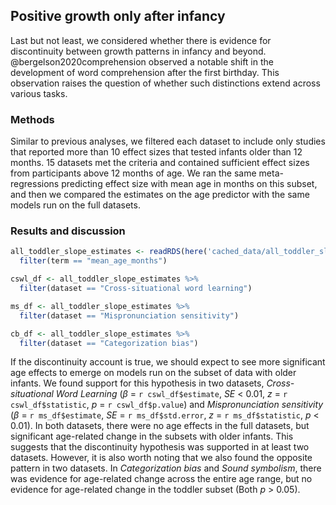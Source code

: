 
## Positive growth only after infancy

Last but not least, we considered whether there is evidence for discontinuity between  growth patterns in infancy and beyond. @bergelson2020comprehension observed a notable shift in the development of word comprehension after the first birthday. This observation raises the question of whether such distinctions extend across various tasks. 

### Methods

Similar to previous analyses, we filtered each dataset to include only studies that reported more than 10 effect sizes that tested infants older than 12 months. 15 datasets met the criteria and contained sufficient effect sizes from participants above 12 months of age. We ran the same meta-regressions predicting effect size with mean age in months on this subset, and then we compared the estimates on the age predictor with the same models run on the full datasets.   

### Results and discussion 

```r
all_toddler_slope_estimates <- readRDS(here('cached_data/all_toddler_slope_estimates.Rds')) %>% mutate_if(is.numeric, round, 2) %>% 
  filter(term == "mean_age_months")

cswl_df <- all_toddler_slope_estimates %>% 
  filter(dataset == "Cross-situational word learning")

ms_df <- all_toddler_slope_estimates %>% 
  filter(dataset == "Mispronunciation sensitivity")

cb_df <- all_toddler_slope_estimates %>% 
  filter(dataset == "Categorization bias")

```


If the discontinuity account is true, we should expect to see more significant age effects  to emerge on models run on the subset of data with older infants. We found support for this hypothesis in two datasets, *Cross-situational Word Learning* ($\beta$ = `r cswl_df$estimate`, *SE* < 0.01, *z* = `r cswl_df$statistic`, *p* = `r cswl_df$p.value`) and *Mispronunciation sensitivity* ($\beta$ = `r ms_df$estimate`, *SE* = `r ms_df$std.error`, *z* = `r ms_df$statistic`, *p* < 0.01). In both datasets, there were no age effects in the full datasets, but significant age-related change in the subsets with older infants. This suggests that the discontinuity hypothesis was supported in at least two datasets. However, it is also worth noting that we also found the opposite pattern in two datasets. In *Categorization bias* and *Sound symbolism*, there was evidence for age-related change across the entire age range, but no evidence for age-related change in the toddler subset (Both *p* > 0.05). 
